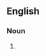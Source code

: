 ==English==

===Noun===
{{head|en|noun form|head=[[cyclic]] [[redundancy]] [[check]]s}}

# {{plural of|en|cyclic redundancy check}}